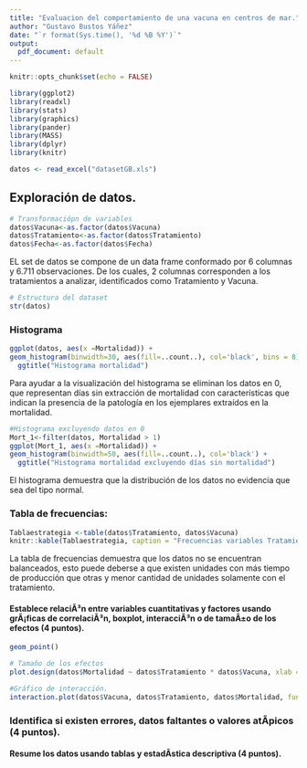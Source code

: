 ```yaml
---
title: "Evaluacion del comportamiento de una vacuna en centros de mar."
author: "Gustavo Bustos Yáñez"
date: "`r format(Sys.time(), '%d %B %Y')`"
output:
  pdf_document: default
---
```


```r
knitr::opts_chunk$set(echo = FALSE)
```

```r
library(ggplot2)
library(readxl)
library(stats)
library(graphics)
library(pander)
library(MASS)
library(dplyr)
library(knitr)
```

```r
datos <- read_excel("datasetGB.xls")
```

## Exploración de datos.

```r
# Transformaciópn de variables
datos$Vacuna<-as.factor(datos$Vacuna)
datos$Tratamiento<-as.factor(datos$Tratamiento)
datos$Fecha<-as.factor(datos$Fecha)
```

EL set de datos se compone de un data frame conformado por 6 columnas y 6.711 observaciones. De los cuales, 2 columnas corresponden a los tratamientos a analizar, identificados como Tratamiento y Vacuna.
```r
# Estructura del dataset
str(datos)
```


### Histograma



```r
ggplot(datos, aes(x =Mortalidad)) +
geom_histogram(binwidth=30, aes(fill=..count..), col='black', bins = 8) + #bins ajusta el número de clases
  ggtitle("Histograma mortalidad") 
```
Para ayudar a la visualización del histograma se eliminan los datos en 0, que representan días sin extracción de mortalidad con características que indican la presencia de la patología en los ejemplares extraídos en la mortalidad.

```r
#Histograma excluyendo datos en 0
Mort_1<-filter(datos, Mortalidad > 1)
ggplot(Mort_1, aes(x =Mortalidad)) +
geom_histogram(binwidth=50, aes(fill=..count..), col='black') +
  ggtitle("Histograma mortalidad excluyendo días sin mortalidad")
```

El histograma demuestra que la distribución de los datos no evidencia que sea del tipo normal.








### Tabla de frecuencias:


```r
Tablaestrategia <-table(datos$Tratamiento, datos$Vacuna)
knitr::kable(Tablaestrategia, caption = "Frecuencias variables Tratamiento y Vacuna.")
```
La tabla de frecuencias demuestra que los datos no se encuentran balanceados, esto puede deberse a que existen unidades con más tiempo de producción que otras y menor cantidad de unidades
solamente con el tratamiento.

#### Establece relaciÃ³n entre variables cuantitativas y factores usando grÃ¡ficas de correlaciÃ³n, boxplot, interacciÃ³n o de tamaÃ±o de los efectos (4 puntos).

```r
geom_point()
```


```r
# Tamaño de los efectos
plot.design(datos$Mortalidad ~ datos$Tratamiento * datos$Vacuna, xlab = "Factores", ylab="Mortalidad", col="darkgreen")
```


```r
#Gráfico de interacción.
interaction.plot(datos$Vacuna, datos$Tratamiento, datos$Mortalidad, fun = mean, xlab = "Tratamiento", ylab = "Mortalidad", col=1:2, trace.label="Vacuna", pch = c(15, 16), type = "b")
```

### Identifica si existen errores, datos faltantes o valores atÃ­picos (4 puntos).




#### Resume los datos usando tablas y estadÃ­stica descriptiva (4 puntos).


















